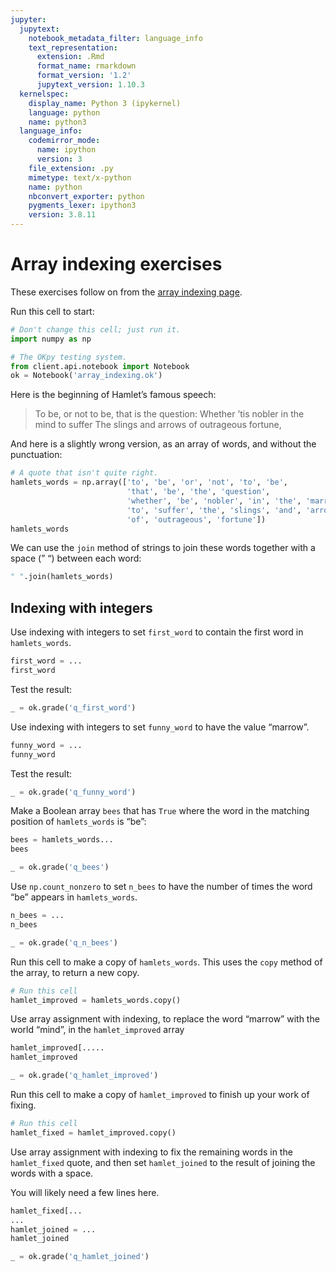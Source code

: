 ```yaml
---
jupyter:
  jupytext:
    notebook_metadata_filter: language_info
    text_representation:
      extension: .Rmd
      format_name: rmarkdown
      format_version: '1.2'
      jupytext_version: 1.10.3
  kernelspec:
    display_name: Python 3 (ipykernel)
    language: python
    name: python3
  language_info:
    codemirror_mode:
      name: ipython
      version: 3
    file_extension: .py
    mimetype: text/x-python
    name: python
    nbconvert_exporter: python
    pygments_lexer: ipython3
    version: 3.8.11
---
```


# Array indexing exercises

These exercises follow on from the [array indexing page](https:/olsonac.github.io/textbook/arrays/array_indexing).

Run this cell to start:

```python
# Don't change this cell; just run it.
import numpy as np

# The OKpy testing system.
from client.api.notebook import Notebook
ok = Notebook('array_indexing.ok')
```

Here is the beginning of Hamlet's famous speech:

> To be, or not to be, that is the question:
> Whether 'tis nobler in the mind to suffer
> The slings and arrows of outrageous fortune,

And here is a slightly wrong version, as an array of words, and without the punctuation:

```python
# A quote that isn't quite right.
hamlets_words = np.array(['to', 'be', 'or', 'not', 'to', 'be',
                          'that', 'be', 'the', 'question',
                          'whether', 'be', 'nobler', 'in', 'the', 'marrow',
                          'to', 'suffer', 'the', 'slings', 'and', 'arrows',
                          'of', 'outrageous', 'fortune'])
hamlets_words
```

We can use the `join` method of strings to join these words together with a space (" ") between each word:

```python
" ".join(hamlets_words)
```

## Indexing with integers

Use indexing with integers to set `first_word` to contain the first word in
`hamlets_words`.

```python
first_word = ...
first_word
```

Test the result:

```python
_ = ok.grade('q_first_word')
```

Use indexing with integers to set `funny_word` to have the value "marrow".

```python
funny_word = ...
funny_word
```

Test the result:

```python
_ = ok.grade('q_funny_word')
```

Make a Boolean array `bees` that has `True` where the word in the matching
position of `hamlets_words` is "be":

```python
bees = hamlets_words...
bees
```

```python
_ = ok.grade('q_bees')
```

Use `np.count_nonzero` to set `n_bees` to have the number of times the word "be" appears in `hamlets_words`.

```python
n_bees = ...
n_bees
```

```python
_ = ok.grade('q_n_bees')
```

Run this cell to make a copy of `hamlets_words`. This uses the `copy` method of the array, to return a new copy.

```python
# Run this cell
hamlet_improved = hamlets_words.copy()
```

Use array assignment with indexing, to replace the word "marrow" with the world "mind", in the `hamlet_improved` array

```python
hamlet_improved[.....
hamlet_improved
```

```python
_ = ok.grade('q_hamlet_improved')
```

Run this cell to make a copy of `hamlet_improved` to finish up your work of fixing.

```python
# Run this cell
hamlet_fixed = hamlet_improved.copy()
```

Use array assignment with indexing to fix the remaining words in the
`hamlet_fixed` quote, and then set `hamlet_joined` to the result of joining
the words with a space.

You will likely need a few lines here.

```python
hamlet_fixed[...
...
hamlet_joined = ...
hamlet_joined
```

```python
_ = ok.grade('q_hamlet_joined')
```